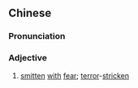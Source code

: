 {{also|丧胆}}
==Chinese==
{{zh-forms|s=丧胆}}

===Pronunciation===
{{zh-pron
|m=sàngdǎn
|c=song3 daam2
|h=pfs=sóng-tám
|mn=qz,xm:sòng-táⁿ/zz:sòng-tám
|cat=a
}}

===Adjective===
{{zh-adj}}

# [[smitten]] [[with]] [[fear]]; [[terror]]-[[stricken]]